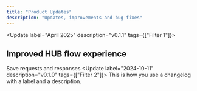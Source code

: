 ```yaml
---
title: "Product Updates"
description: "Updates, improvements and bug fixes"
---
```


<Update label="April 2025" description="v0.1.1" tags={["Filter 1"]}>
  ## Improved HUB flow experience
  Save requests and responses
</Update>
<Update label="2024-10-11" description="v0.1.0" tags={["Filter 2"]}>
  This is how you use a changelog with a label and a description.
</Update>
